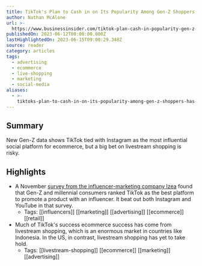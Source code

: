 ```yaml
---
title: TikTok's Plan to Cash in on Its Popularity Among Gen-Z Shoppers Has a Big Flaw
author: Nathan McAlone
url: >-
  https://www.businessinsider.com/tiktok-plan-cash-in-popularity-gen-z-shoppers-flaw-2023-6
publishedOn: 2023-06-12T00:00:00.000Z
lastHighlightedOn: 2023-06-15T09:00:29.348Z
source: reader
category: articles
tags:
  - advertising
  - ecommerce
  - live-shopping
  - marketing
  - social-media
aliases:
  - >-
    tiktoks-plan-to-cash-in-on-its-popularity-among-gen-z-shoppers-has-a-big-flaw
---
```

## Summary

New Gen-Z data shows TikTok tied with Instagram as the most influential social platform for ecommerce, but a big bet on livestream shopping is risky.

## Highlights
- A November [survey from the influencer-marketing company Izea](https://www.businessinsider.com/data-tiktok-influencer-marketing-product-sales-popular-gen-z-millennials-2023-4) found that Gen-Z and millennial consumers ranked TikTok as the best platform to promote a product with an influencer. It beat out both Instagram and YouTube in that survey.
    - Tags: [[influencers]] [[marketing]] [[advertising]] [[ecommerce]] [[retail]] 
- Much of TikTok's success ecommerce success has come from livestream shopping, which is an enormous market in countries like Indonesia. In the US, in contrast, livestream shopping has yet to take hold.
    - Tags: [[livestream-shopping]] [[ecommerce]] [[marketing]] [[advertising]]
